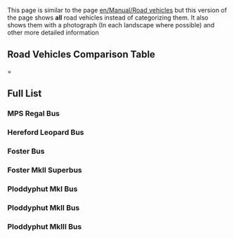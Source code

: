 This page is similar to the page [[en/Manual/Road vehicles]] but this version of the page shows '''all''' road vehicles instead of categorizing them. It also shows them with a photograph (In each landscape where possible) and other more detailed information   
==Road Vehicles Comparison Table===
==Full List==

=== MPS Regal Bus ===
{{en/Manual/Base Set/Road Vehicles/RoadVehicle|name     = MPS Regal Bus
  |img      = en/Manual/Base Set/Road Vehicles/Bus-MPS Regal.png
  |price    = £4,920 ($9,840)
  |speed    = 56 km/h (35 mph)
  |annual   = £426 ($852)
  |designed = 1929
  |life     = 12
  |capacity = 31 passengers
}}
=== Hereford Leopard Bus ===
{{en/Manual/Base Set/Road Vehicles/RoadVehicle|name     = Hereford Leopard Bus
  |img      = en/Manual/Base Set/Road Vehicles/Bus-Hereford Leopard.png
  |price    = £5,740 ($11,480) 
  |speed    = 88 km/h (55 mph)
  |annual   = £600 ($1,200)
  |designed = 1964
  |life     = 15
  |capacity = 35 passengers
}}
===  Foster Bus ===
{{en/Manual/Base Set/Road Vehicles/RoadVehicle|name     = Foster Bus
  |img      = en/Manual/Base Set/Road Vehicles/Bus-foster.png
  |price    = £6,172 ($12,324) 
  |speed    = 112 km/h (70 mph)
  |annual   = £837 ($1,680)
  |designed = 1986
  |life     = 15
  |capacity = 37 passengers
}}

=== Foster MkII Superbus ===

=== Ploddyphut MkI Bus ===

=== Ploddyphut MkII Bus ===

=== Ploddyphut MkIII Bus ===